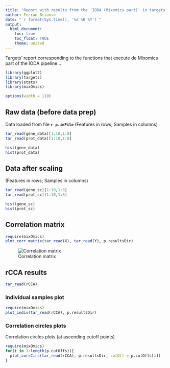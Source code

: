 ```yaml
---
title: "Report with results from the 'IODA (Mixomics part)' in targets' mode (v.1)"
author: Ferran Brianso
date: "`r format(Sys.time(), '%d %B %Y')`"
output:
  html_document:
    toc: true
    toc_float: TRUE
    theme: united
---
```


Targets' report corresponding to the functions that execute de Mixomics part of the IODA pipeline...

```r
library(ggplot2)
library(targets)
library(stats)
library(mixOmics)

```

```r
options(width = 110)
```

## Raw data (before data prep) 

Data loaded from file **`r p.inFile`**
(Features in rows; Samples in columns)

```r
tar_read(gene_data)[1:10,1:8]
tar_read(prot_data)[1:10,1:8]
```

```r
hist(gene_data)
hist(prot_data)
```

## Data after scaling

(Features in rows; Samples in columns)

```r
tar_read(gene_sc)[1:10,1:8]
tar_read(prot_sc)[1:10,1:8]
```

```r
hist(gene_sc)
hist(prot_sc)
```

## Correlation matrix

```r
require(mixOmics)
plot_corr_matrix(tar_read(X), tar_read(Y), p.resultsDir)
```
![Correlation matrix](./results/mixomics/corrMatrix.png)

## rCCA results

```r
tar_read(rCCA)
```

### Individual samples plot
```r
require(mixOmics)
plot_indiv(tar_read(rCCA), p.resultsDir)
```


### Correlation circles plots
Correlation circles plots (at ascending cutoff points)

```r
require(mixOmics)
for(i in 1:length(p.cutOffs)){
  plot_corrCirc(tar_read(rCCA), p.resultsDir, cutOff = p.cutOffs[i])
}
```


